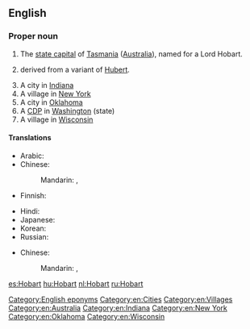 ==English==
{{wikipedia}}

===Proper noun===
{{en-proper noun}}

# The [[state capital]] of [[Tasmania]] ([[Australia]]), named for a Lord Hobart.
# {{surname|[[patronymic]] English|from=given names|dot=}} derived from a variant of [[Hubert]].
# A city in [[Indiana]]
# A village in [[New York]]
# A city in [[Oklahoma]]
# A [[CDP]] in [[Washington]] (state)
# A village in [[Wisconsin]]

====Translations====
{{trans-top|capital of Tasmania}}
* Arabic: {{t|ar|هوبارت|m|tr=Hubart}}
* Chinese:
*: Mandarin: {{t|cmn|霍巴特|tr=Huòbātè|sc=Hani}},  {{t+|cmn|荷巴特|tr=Hébātè|sc=Hani}}
* Finnish: {{t|fi|Hobart}}
{{trans-mid}}
* Hindi: {{t|hi|होबार्ट|tr=hōbārṭ}}
* Japanese: {{t|ja|ホバート|tr=Hobāto}}
* Korean: {{t|ko|호바트|tr=Hobateu|sc=Hang}}
* Russian: {{t+|ru|Хобарт|m|tr=Xóbart}}
{{trans-bottom}}

{{trans-top|surname}}
* Chinese:
*: Mandarin: {{t|cmn|霍巴特|tr=Huòbātè|sc=Hani}},  {{t+|cmn|荷巴特|tr=Hébātè|sc=Hani}}
{{trans-mid}}
{{trans-bottom}}

[[Category:English eponyms]]
[[Category:en:Cities]]
[[Category:en:Villages]]
[[Category:en:Australia]]
[[Category:en:Indiana]]
[[Category:en:New York]]
[[Category:en:Oklahoma]]
[[Category:en:Wisconsin]]

[[es:Hobart]]
[[hu:Hobart]]
[[nl:Hobart]]
[[ru:Hobart]]